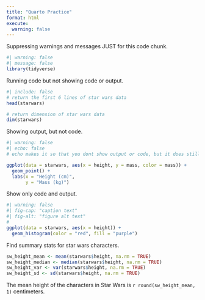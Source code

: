 ```yaml
---
title: "Quarto Practice"
format: html
execute: 
  warning: false
---
```


Suppressing warnings and messages JUST for this code chunk.

```r
#| warning: false
#| message: false
library(tidyverse)
```

Running code but not showing code or output.

```r
#| include: false
# return the first 6 lines of star wars data
head(starwars)

# return dimension of star wars data 
dim(starwars)
```

Showing output, but not code.

```r
#| warning: false
#| echo: false
# echo makes it so that you dont show output or code, but it does still run it

ggplot(data = starwars, aes(x = height, y = mass, color = mass)) +
  geom_point() + 
  labs(x = "Height (cm)", 
       y = "Mass (kg)")
```

Show only code and output.

```r
#| warning: false
#| fig-cap: "caption text"
#| fig-alt: "figure alt text"
#
ggplot(data = starwars, aes(x = height)) + 
  geom_histogram(color = "red", fill = "purple") 
```

Find summary stats for star wars characters.

```r
sw_height_mean <- mean(starwars$height, na.rm = TRUE)
sw_height_median <- median(starwars$height, na.rm = TRUE)
sw_height_var <- var(starwars$height, na.rm = TRUE)
sw_height_sd <- sd(starwars$height, na.rm = TRUE)

```

The mean height of the characters in Star Wars is `r round(sw_height_mean, 1)` centimeters.


